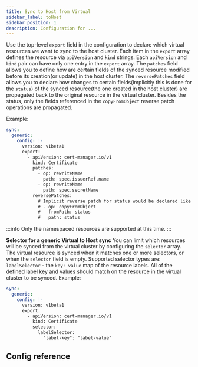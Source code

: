 ```yaml
---
title: Sync to Host from Virtual
sidebar_label: toHost
sidebar_position: 1
description: Configuration for ...
---
```





Use the top-level `export` field in the configuration to declare which virtual resources we want to sync to the host cluster. Each item in the `export` array defines the resource via `apiVersion` and `kind` strings. Each `apiVersion` and `kind` pair can have only one entry in the `export` array. The `patches` field allows you to define how are certain fields of the synced resource modified before its creation(or update) in the host cluster.
The `reversePatches` field allows you to declare how changes to certain fields(implicitly this is done for the `status`) of the synced resource(the one created in the host cluster) are propagated back to the original resource in the virtual cluster. Besides the status, only the fields referenced in the `copyFromObject` reverse patch operations are propagated.



Example:
```yaml
sync:
  generic:
    config: |-
      version: v1beta1
      export:
        - apiVersion: cert-manager.io/v1
          kind: Certificate
          patches:
            - op: rewriteName
              path: spec.issuerRef.name
            - op: rewriteName
              path: spec.secretName
          reversePatches:
            # Implicit reverse patch for status would be declared like so:
            # - op: copyFromObject
            #   fromPath: status
            #   path: status
```

:::info
Only the namespaced resources are supported at this time.
:::

**Selector for a generic Virtual to Host sync**
You can limit which resources will be synced from the virtual cluster by configuring the `selector` array. The virtual resource is synced when it matches one or more selectors, or when the `selector` field is empty. Supported selector types are:
`labelSelector` - the `key: value` map of the resource labels. All of the defined label key and values should match on the resource in the virtual cluster to be synced. Example:
```yaml
sync:
  generic:
    config: |-
      version: v1beta1
      export:
        - apiVersion: cert-manager.io/v1
          kind: Certificate
          selector:
            labelSelector:
              "label-key": "label-value"
```


## Config reference

<SyncToHost/>